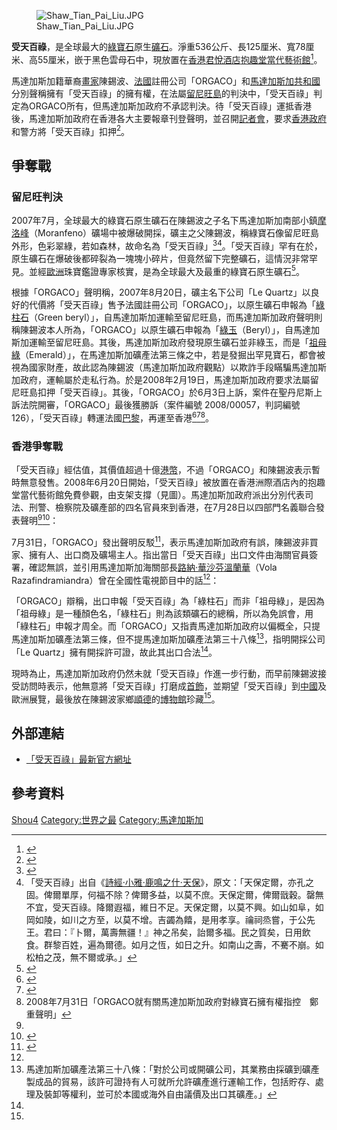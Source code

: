 [[File:Shaw_Tian_Pai_Liu.JPG|right]]

'''受天百祿'''，是全球最大的[[綠寶石|綠寶石]]原生[[礦石|礦石]]。淨重536公斤、長125厘米、寬78厘米、高55厘米，嵌于黑色雲母石中，現放置在[[香港君悅酒店|香港君悅酒店]][[抱趣堂當代藝術館|抱趣堂當代藝術館]]<ref>{{Cite web |url=http://www.baoqutang.com/php/BtStaticPage.php?page_id=4&lang=E |title=抱趣堂當代藝術館 |access-date=2008-07-29 |archive-url=https://web.archive.org/web/20160304221442/http://www.baoqutang.com/php/BtStaticPage.php?page_id=4&lang=E |archive-date=2016-03-04 |dead-url=yes }}</ref>。

馬達加斯加籍華裔[[畫家|畫家]]陳錫波、[[法國|法國]]註冊公司「ORGACO」和[[馬達加斯加共和國|馬達加斯加共和國]]分別聲稱擁有「受天百祿」的擁有權，在法屬[[留尼旺島|留尼旺島]]的判決中，「受天百祿」判定為ORGACO所有，但馬達加斯加政府不承認判決。待「受天百祿」運抵香港後，馬達加斯加政府在香港各大主要報章刊登聲明，並召開[[記者會|記者會]]，要求[[香港政府|香港政府]]和警方將「受天百祿」扣押<ref name="馬達加斯加堅稱擁有「受天百祿」">{{cite news|url =http://hk.news.yahoo.com/article/080728/3/7eqs.html|title =馬達加斯加堅稱擁有「受天百祿」|publisher =星島日報|date =2008年7月29日}}{{dead link|date=2017年12月 |bot=InternetArchiveBot |fix-attempted=yes }}</ref>。

==爭奪戰==
===留尼旺判決===

2007年7月，全球最大的綠寶石原生礦石在陳錫波之子名下馬達加斯加南部小鎮[[摩洛峰|摩洛峰]]（Moranfeno）礦場中被爆破開採，礦主之父陳錫波，稱綠寶石像留尼旺島外形，色彩翠綠，若如森林，故命名為「受天百祿」<ref name="天下物志：受天百禄　首次在港展出">{{cite news|url = http://trans.wenweipo.com/gb/paper.wenweipo.com/2008/06/22/740806220004.htm|title = 天下物志：受天百禄　首次在港展出|publisher = 文滙報|date = 2008年6月22日}}{{dead link|date=2017年12月 |bot=InternetArchiveBot |fix-attempted=yes }}</ref><ref>「受天百祿」出自《[[詩經|詩經·小雅·鹿鳴之什·天保]]》，原文：「天保定爾，亦孔之固。俾爾單厚，何福不除？俾爾多益，以莫不庶。天保定爾，俾爾戩穀。罄無不宜，受天百祿。降爾遐福，維日不足。天保定爾，以莫不興。如山如阜，如岡如陵，如川之方至，以莫不增。吉蠲為饎，是用孝享。禴祠烝嘗，于公先王。君曰：『卜爾，萬壽無疆！』神之吊矣，詒爾多福。民之質矣，日用飲食。群黎百姓，遍為爾德。如月之恆，如日之升。如南山之壽，不騫不崩。如松柏之茂，無不爾或承。」
</ref>。「受天百祿」罕有在於，原生礦石在爆破後都碎裂為一塊塊小碎片，但竟然留下完整礦石，這情況非常罕見。並經[[歐洲|歐洲]]珠寶鑑證專家核實，是為全球最大及最重的綠寶石原生礦石<ref name="香港：史上最大綠寶石">{{cite news|url =http://opinions.sinchew-i.com/published/date/20080615/12|title =香港：史上最大綠寶石|publisher =星洲互動|date =2008年6月14日}}{{dead link|date=2017年12月 |bot=InternetArchiveBot |fix-attempted=yes }}</ref>。

根據「ORGACO」聲明稱，2007年8月20日，礦主名下公司「Le Quartz」以良好的代價將「受天百祿」售予法國註冊公司「ORGACO」，以原生礦石申報為「[[綠柱石|綠柱石]]（Green beryl）」，自馬達加斯加運輸至留尼旺島，而馬達加斯加政府聲明則稱陳錫波本人所為，「ORGACO」以原生礦石申報為「[[綠玉|綠玉]]（Beryl）」，自馬達加斯加運輸至留尼旺島。其後，馬達加斯加政府發現原生礦石並非綠玉，而是「[[祖母綠|祖母綠]]（Emerald）」，在馬達加斯加礦產法第三條之中，若是發掘出罕見寶石，都會被視為國家財產，故此認為陳錫波（馬達加斯加政府觀點）以欺詐手段瞞騙馬達加斯加政府，運輸屬於走私行為。於是2008年2月19日，馬達加斯加政府要求法屬留尼旺島扣押「受天百祿」。其後，「ORGACO」於6月3日上訴，案件在聖丹尼斯上訴法院開審，「ORGACO」最後獲勝訴（案件編號 2008/00057，判詞編號 126），「受天百祿」轉運法國[[巴黎|巴黎]]，再運至香港<ref name="全球最大綠寶石奪寶戰 馬達加斯加派員 爭奪「受天百祿」">{{cite news |url = http://www.hkheadline.com/news/headline_news_detail.asp?id=55512&section_name=wnn|title = 全球最大綠寶石奪寶戰 馬達加斯加派員 爭奪「受天百祿」|publisher = 頭條日報|date = 2008年7月29日}}</ref><ref name="港展出最大綠寶 礦產國稱走私勢取回">{{cite news |url = http://www.mingpaonews.com/20080729/gwk1.htm|title = 港展出最大綠寶 礦產國稱走私勢取回|publisher = 明報|date = 2008年7月29日}}</ref><ref name="ORGACO就有關馬達加斯加政府對綠寶石擁有權指控　鄭重聲明">2008年7月31日「ORGACO就有關馬達加斯加政府對綠寶石擁有權指控　鄭重聲明」</ref>。

===香港爭奪戰===

「受天百祿」經估值，其價值超過十億[[港幣|港幣]]，不過「ORGACO」和陳錫波表示暫時無意發售。2008年6月20日開始，「受天百祿」被放置在香港洲際酒店內的抱趣堂當代藝術館免費參觀，由支架支撐（見圖）。馬達加斯加政府派出分別代表司法、刑警、檢察院及礦產部的四名官員來到香港，在7月28日以四部門名義聯合發表聲明<ref name="全球最大綠寶石奪寶戰 馬達加斯加派員 爭奪「受天百祿」"/><ref name="非洲島國爭寶追至香港">{{cite news|url = http://news.sina.com/hk/chinapress/103-000-101-106/2008-07-28/01153117542.html|title = 非洲島國爭寶追至香港|publisher = 僑報|date = 2008年7月28日|accessdate = 2008-07-29|archive-date = 2019-07-29|archive-url = https://web.archive.org/web/20190729083905/http://news.sina.com/hk/chinapress/103-000-101-106/2008-07-28/01153117542.html|dead-url = no}}</ref>：

{{quote|
「根據馬達加斯加礦產法，陳錫波先生在香港洲際酒店『抱趣堂』當代藝術館展出的重536公斤、長125厘米、寬78厘米、高55厘米，嵌于黑色雲母中的祖母綠寶石所有權，應歸馬達加斯加國家所有。根據馬達加斯加法律，一切購買這塊祖母綠寶石原生礦的相關人員和機構都可被視為脅從犯罪而將受到相關法律的制裁<ref name="非洲島國爭寶追至香港"/>。」
}}

7月31日，「ORGACO」發出聲明反駁<ref name="大綠寶礦石爭奪戰 法註冊公司聲稱擁有">{{cite news|url = http://hk.news.yahoo.com/article/080730/4/7fz5.html|title = 最大綠寶礦石爭奪戰 法註冊公司聲稱擁有|publisher = 明報|date = 2008年7月31日|deadurl = yes|archiveurl = https://web.archive.org/web/20080816021014/http://hk.news.yahoo.com/article/080730/4/7fz5.html|archivedate = 2008年8月16日|accessdate = 2008年7月31日}}</ref>，表示馬達加斯加政府有誤，陳錫波非買家、擁有人、出口商及礦場主人。指出當日「受天百祿」出口文件由海關官員簽署，確認無誤，並引用馬達加斯加海關部長[[路納·華沙芬溫蘭華|路納·華沙芬溫蘭華]]（Vola Razafindramiandra）曾在全國性電視節目中的話<ref name="ORGACO就有關馬達加斯加政府對綠寶石擁有權指控　鄭重聲明"/>：

{{quote|
「當此事件爆發時，我們已做了自己的本份，其中包括確定事件真相。首先要注意的是與該礦物的出口及相關的文件均是完全齊備，例如開採授權書、聲明、銀行發票等。對於有關出口行政方面是無可指責<ref name="ORGACO就有關馬達加斯加政府對綠寶石擁有權指控　鄭重聲明"/>。」
}}

「ORGACO」辯稱，出口申報「受天百祿」為「綠柱石」而非「祖母綠」，是因為「祖母綠」是一種顏色名，「綠柱石」則為該類礦石的總稱，所以為免誤會，用「綠柱石」申報才周全。而「ORGACO」又指責馬達加斯加政府以偏概全，只提馬達加斯加礦產法第三條，但不提馬達加斯加礦產法第三十八條<ref>馬達加斯加礦產法第三十八條：「對於公司或開礦公司，其業務由採礦到礦產製成品的貿易，該許可證持有人可就所允許礦產進行運輸工作，包括貯存、處理及裝卸等權利，並可於本國或海外自由議價及出口其礦產。」</ref>，指明開採公司「Le Quartz」擁有開採許可證，故此其出口合法<ref name="ORGACO就有關馬達加斯加政府對綠寶石擁有權指控　鄭重聲明"/>。

現時為止，馬達加斯加政府仍然未就「受天百祿」作進一步行動，而早前陳錫波接受訪問時表示，他無意將「受天百祿」打磨成[[首飾|首飾]]，並期望「受天百祿」到[[中國|中國]]及歐洲展覽，最後放在陳錫波家鄉[[順德|順德]]的[[博物館|博物館]]珍藏<ref name="香港：史上最大綠寶石"/>。

==外部連結==
*[http://www.heavensgift-emerald.com 「受天百祿」最新官方網址]{{dead link|date=2017年12月 |bot=InternetArchiveBot |fix-attempted=yes }}

==參考資料==
{{Reflist}}

[[Category:矿物|Shou4]]
[[Category:世界之最|Category:世界之最]]
[[Category:馬達加斯加|Category:馬達加斯加]]